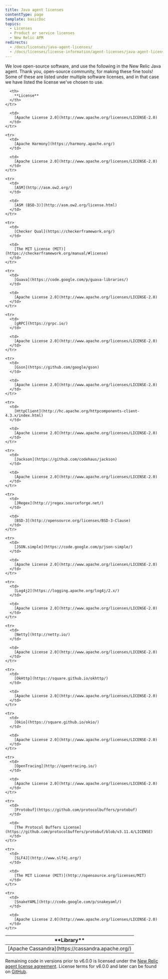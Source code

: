 ```yaml
---
title: Java agent licenses
contentType: page
template: basicDoc
topics:
  - Licenses
  - Product or service licenses
  - New Relic APM
redirects:
  - /docs/licenses/java-agent-licenses/
  - /docs/licenses/license-information/agent-licenses/java-agent-licenses/
---
```


We love open-source software, and use the following in the New Relic Java agent. Thank you, open-source community, for making these fine tools! Some of these are listed under multiple software licenses, and in that case we have listed the license we've chosen to use.

<Table>
  <thead>
    <tr>
      <th width={250}>
        **Library**
      </th>

      <th>
        **License**
      </th>
    </tr>
  </thead>

  <tbody>
    <tr>
      <td>
        [Apache Cassandra](https://cassandra.apache.org/)
      </td>

      <td>
        [Apache License 2.0](http://www.apache.org/licenses/LICENSE-2.0)
      </td>
    </tr>

    <tr>
      <td>
        [Apache Harmony](https://harmony.apache.org/)
      </td>

      <td>
        [Apache License 2.0](http://www.apache.org/licenses/LICENSE-2.0)
      </td>
    </tr>

    <tr>
      <td>
        [ASM](http://asm.ow2.org/)
      </td>

      <td>
        [ASM (BSD-3)](http://asm.ow2.org/license.html)
      </td>
    </tr>

    <tr>
      <td>
        [Checker Qual](https://checkerframework.org/)
      </td>

      <td>
        [The MIT License (MIT)](https://checkerframework.org/manual/#license)
      </td>
    </tr>

    <tr>
      <td>
        [Guava](https://code.google.com/p/guava-libraries/)
      </td>

      <td>
        [Apache License 2.0](http://www.apache.org/licenses/LICENSE-2.0)
      </td>
    </tr>

    <tr>
      <td>
        [gRPC](https://grpc.io/)
      </td>

      <td>
        [Apache License 2.0](http://www.apache.org/licenses/LICENSE-2.0)
      </td>
    </tr>

    <tr>
      <td>
        [Gson](https://github.com/google/gson)
      </td>

      <td>
        [Apache License 2.0](http://www.apache.org/licenses/LICENSE-2.0)
      </td>
    </tr>

    <tr>
      <td>
        [HttpClient](http://hc.apache.org/httpcomponents-client-4.3.x/index.html)
      </td>

      <td>
        [Apache License 2.0](http://www.apache.org/licenses/LICENSE-2.0)
      </td>
    </tr>

    <tr>
      <td>
        [Jackson](https://github.com/codehaus/jackson)
      </td>

      <td>
        [Apache License 2.0](http://www.apache.org/licenses/LICENSE-2.0)
      </td>
    </tr>

    <tr>
      <td>
        [JRegex](http://jregex.sourceforge.net/)
      </td>

      <td>
        [BSD-3](http://opensource.org/licenses/BSD-3-Clause)
      </td>
    </tr>

    <tr>
      <td>
        [JSON.simple](https://code.google.com/p/json-simple/)
      </td>

      <td>
        [Apache License 2.0](http://www.apache.org/licenses/LICENSE-2.0)
      </td>
    </tr>

    <tr>
      <td>
        [Log4j2](https://logging.apache.org/log4j/2.x/)
      </td>

      <td>
        [Apache License 2.0](http://www.apache.org/licenses/LICENSE-2.0)
      </td>
    </tr>

    <tr>
      <td>
        [Netty](http://netty.io/)
      </td>

      <td>
        [Apache License 2.0](http://www.apache.org/licenses/LICENSE-2.0)
      </td>
    </tr>

    <tr>
      <td>
        [OkHttp](https://square.github.io/okhttp/)
      </td>

      <td>
        [Apache License 2.0](http://www.apache.org/licenses/LICENSE-2.0)
      </td>
    </tr>

    <tr>
      <td>
        [Okio](https://square.github.io/okio/)
      </td>

      <td>
        [Apache License 2.0](http://www.apache.org/licenses/LICENSE-2.0)
      </td>
    </tr>

    <tr>
      <td>
        [OpenTracing](http://opentracing.io/)
      </td>

      <td>
        [Apache License 2.0](http://www.apache.org/licenses/LICENSE-2.0)
      </td>
    </tr>

    <tr>
      <td>
        [Protobuf](https://github.com/protocolbuffers/protobuf)
      </td>

      <td>
        [The Protocol Buffers License](https://github.com/protocolbuffers/protobuf/blob/v3.11.4/LICENSE)
      </td>
    </tr>

    <tr>
      <td>
        [SLF4J](http://www.slf4j.org/)
      </td>

      <td>
        [The MIT License (MIT)](http://opensource.org/licenses/MIT)
      </td>
    </tr>

    <tr>
      <td>
        [SnakeYAML](http://code.google.com/p/snakeyaml/)
      </td>

      <td>
        [Apache License 2.0](http://www.apache.org/licenses/LICENSE-2.0)
      </td>
    </tr>
  </tbody>
</Table>

Remaining code in versions prior to v6.0.0 is licensed under the [New Relic agent license agreement](/docs/licenses/license-information/other-licenses/new-relic-agent-license). License terms for v6.0.0 and later can be found on [GitHub](https://github.com/newrelic/newrelic-java-agent/blob/main/LICENSE).

